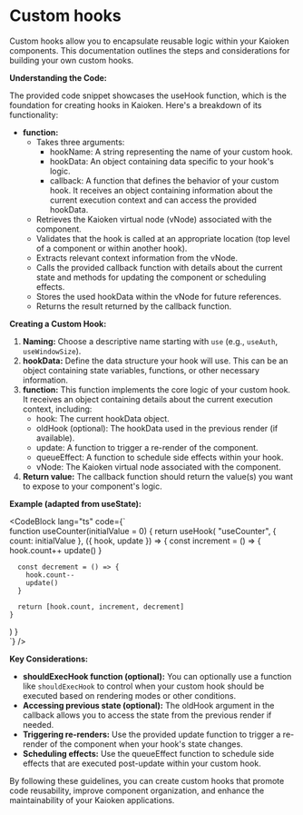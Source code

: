 


# Custom hooks

Custom hooks allow you to encapsulate reusable logic within your Kaioken components. This documentation outlines the steps and considerations for building your own custom hooks.

**Understanding the Code:**

The provided code snippet showcases the <InlineCodeBlock>useHook</InlineCodeBlock> function, which is the foundation for creating hooks in Kaioken. Here's a breakdown of its functionality:

- **<CodePreview data={useHookTypePreview} /> function:**
    - Takes three arguments:
        - <InlineCodeBlock>hookName</InlineCodeBlock>: A string representing the name of your custom hook.
        - <InlineCodeBlock>hookData</InlineCodeBlock>: An object containing data specific to your hook's logic.
        - <InlineCodeBlock>callback</InlineCodeBlock>: A function that defines the behavior of your custom hook. It receives an object containing information about the current execution context and can access the provided <InlineCodeBlock>hookData</InlineCodeBlock>.
    - Retrieves the Kaioken virtual node (vNode) associated with the component.
    - Validates that the hook is called at an appropriate location (top level of a component or within another hook).
    - Extracts relevant context information from the vNode.
    - Calls the provided <InlineCodeBlock>callback</InlineCodeBlock> function with details about the current state and methods for updating the component or scheduling effects.
    - Stores the used <InlineCodeBlock>hookData</InlineCodeBlock> within the vNode for future references.
    - Returns the result returned by the <InlineCodeBlock>callback</InlineCodeBlock> function.

**Creating a Custom Hook:**

1. **Naming:** Choose a descriptive name starting with `use` (e.g., `useAuth`, `useWindowSize`).
2. **<InlineCodeBlock>hookData</InlineCodeBlock>:** Define the data structure your hook will use. This can be an object containing state variables, functions, or other necessary information.
3. **<CodePreview data={useHookCallbackTypePreview} /> function:** This function implements the core logic of your custom hook. It receives an object containing details about the current execution context, including:
    - <InlineCodeBlock>hook</InlineCodeBlock>: The current <InlineCodeBlock>hookData</InlineCodeBlock> object.
    - <InlineCodeBlock>oldHook</InlineCodeBlock> (optional): The <InlineCodeBlock>hookData</InlineCodeBlock> used in the previous render (if available).
    - <InlineCodeBlock>update</InlineCodeBlock>: A function to trigger a re-render of the component.
    - <InlineCodeBlock>queueEffect</InlineCodeBlock>: A function to schedule side effects within your hook.
    - <InlineCodeBlock>vNode</InlineCodeBlock>: The Kaioken virtual node associated with the component.
4. **Return value:** The <InlineCodeBlock>callback</InlineCodeBlock> function should return the value(s) you want to expose to your component's logic.

**Example (adapted from <InlineCodeBlock>useState</InlineCodeBlock>):**

<CodeBlock
      lang="ts"
      code={`\
function useCounter(initialValue = 0) {
  return useHook(
    "useCounter",
    { count: initialValue },
    ({ hook, update }) => {
      const increment = () => {
        hook.count++
        update()
      }

      const decrement = () => {
        hook.count--
        update()
      }

      return [hook.count, increment, decrement]
    }
  )
}\
`}
    />


**Key Considerations:**

- **<InlineCodeBlock>shouldExecHook</InlineCodeBlock> function (optional):** You can optionally use a function like `shouldExecHook` to control when your custom hook should be executed based on rendering modes or other conditions.
- **Accessing previous state (optional):** The <InlineCodeBlock>oldHook</InlineCodeBlock> argument in the callback allows you to access the state from the previous render if needed.
- **Triggering re-renders:** Use the provided <InlineCodeBlock>update</InlineCodeBlock> function to trigger a re-render of the component when your hook's state changes.
- **Scheduling effects:** Use the <InlineCodeBlock>queueEffect</InlineCodeBlock> function to schedule side effects that are executed post-update within your custom hook.

By following these guidelines, you can create custom hooks that promote code reusability, improve component organization, and enhance the maintainability of your Kaioken applications.



